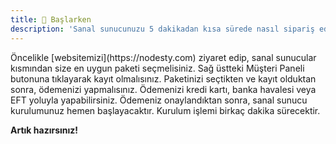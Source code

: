 ```yaml
---
title: 👋 Başlarken
description: 'Sanal sunucunuzu 5 dakikadan kısa sürede nasıl sipariş edeceğinizi öğrenelim.'
---
```


<Steps>
  <Step title="Paket Seçimi">
    Öncelikle [websitemizi](https://nodesty.com) ziyaret edip, sanal sunucular kısmından size en uygun paketi seçmelisiniz.
  </Step>
  <Step title="Kayıt Olma">
    Sağ üstteki Müşteri Paneli butonuna tıklayarak kayıt olmalısınız.
  </Step>
  <Step title="Ödeme Yapma">
    Paketinizi seçtikten ve kayıt olduktan sonra, ödemenizi yapmalısınız. Ödemenizi kredi kartı, banka havalesi veya EFT yoluyla yapabilirsiniz.
  </Step>
  <Step title="Sanal Sunucu Kurulumu">
    Ödemeniz onaylandıktan sonra, sanal sunucu kurulumunuz hemen başlayacaktır. Kurulum işlemi birkaç dakika sürecektir.
  </Step>
</Steps>

**Artık hazırsınız!**
